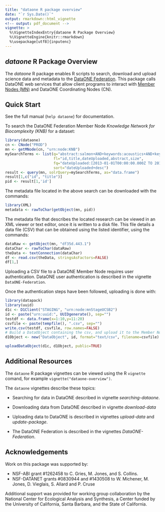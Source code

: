 ```yaml
---
title: "dataone R package overview"
date: "`r Sys.Date()`"
output: rmarkdown::html_vignette
<!-- output: pdf_document -->
vignette: >
  %\VignetteIndexEntry{dataone R Package Overview}
  %\VignetteEngine{knitr::rmarkdown}
  %\usepackage[utf8]{inputenc}
---
```


## *dataone* R Package Overview

The *dataone* R package enables R scripts to search, download and upload science data and metadata
to the [DataONE Federation](https://www.dataone.org). This package calls DataONE 
web services that allow client programs to interact with [Member Nodes (MN)](https://www.dataone.org/current-member-nodes) 
and DataONE Coordinating Nodes (CN).

## Quick Start

See the full manual (`help dataone`) for documentation.

To search the DataONE Federation Member Node *Knowledge Network for Biocomplexity (KNB)* for a dataset:

```r
library(dataone)
cn <- CNode("PROD")
mn <- getMNode(cn, "urn:node:KNB")
mySearchTerms <- list(q="abstract:salmon+AND+keywords:acoustics+AND+keywords:\"Oncorhynchus nerka\"",
                      fl="id,title,dateUploaded,abstract,size",
                      fq="dateUploaded:[2013-01-01T00:00:00.000Z TO 2014-01-01T00:00:00.000Z]",
                      sort="dateUploaded+desc")
result <- query(mn, solrQuery=mySearchTerms, as="data.frame")
result[1,c("id", "title")]
pid <- result[1,'id']
```


The metadata file located in the above search can be downloaded with the commands:

```r
library(XML)
metadata <- rawToChar(getObject(mn, pid))
```

The metadata file that describes the located research can be viewed in an XML viewer or text editor, once
it is written to a disk file. This file details a data file (CSV) that can be obtained using the listed 
identifier, using the commands:

```r
dataRaw <- getObject(mn, "df35d.443.1")
dataChar <- rawToChar(dataRaw)
theData <- textConnection(dataChar)
df <- read.csv(theData, stringsAsFactors=FALSE)
df[1,]
```

Uploading a CSV file to a DataONE Member Node requires user authentication. DataONE user
authentication is described in the vignette `DataONE-Federation`.

Once the authentication steps have been followed, uploading is done with:
```r
library(datapack)
library(uuid)
d1c <- D1Client("STAGING", "urn:node:mnStageUCSB2")
id <- paste("urn:uuid:", UUIDgenerate(), sep="")
testdf <- data.frame(x=1:10,y=11:20)
csvfile <- paste(tempfile(), ".csv", sep="")
write.csv(testdf, csvfile, row.names=FALSE)
# Build a DataObject containing the csv, and upload it to the Member Node
d1Object <- new("DataObject", id, format="text/csv", filename=csvfile)
```
```r
uploadDataObject(d1c, d1Object, public=TRUE)
```

## Additional Resources

The `dataone` R package vignettes can be viewed using the R `vignette` comand,
for example `vignette("dataone-overview")`.

The `dataone` vignettes describe these topics:

- Searching for data in DataONE described in vignette *searching-dataone*. 

- Downloading data from DataONE described in vignette *download-data*

- Uploading data to DataONE is described in vignettes *upload-data* and *update-package*. 

- The DataONE Federation is described in the vignettes *DataONE-Federation*. 

## Acknowledgements
Work on this package was supported by:

- NSF-ABI grant #1262458 to C. Gries, M. Jones, and S. Collins.
- NSF-DATANET grants #0830944 and #1430508 to W. Michener, M. Jones, D. Vieglais, S. Allard and P. Cruse

Additional support was provided for working group collaboration by the National Center for Ecological Analysis and Synthesis, a Center funded by the University of California, Santa Barbara, and the State of California.
